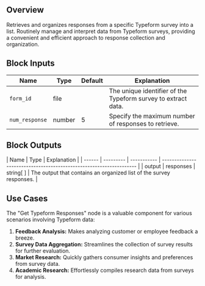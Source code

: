 ## Overview

Retrieves and organizes responses from a specific Typeform survey into a list. Routinely manage and interpret data from Typeform surveys, providing a convenient and efficient approach to response collection and organization.

## Block Inputs

| Name           | Type   | Default | Explanation                                                   |
| -------------- | ------ | ------- | ------------------------------------------------------------- |
| `form_id`      | file   |         | The unique identifier of the Typeform survey to extract data. |
| `num_response` | number | 5       | Specify the maximum number of responses to retrieve.          |

## Block Outputs

| Name   | Type      | Explanation |
| ------ | --------- | ----------- | ------------------------------------------------------------------- |
| output | responses | string[ ]   | The output that contains an organized list of the survey responses. |

## Use Cases

The "Get Typeform Responses" node is a valuable component for various scenarios involving Typeform data:

1. **Feedback Analysis:** Makes analyzing customer or employee feedback a breeze.
2. **Survey Data Aggregation:** Streamlines the collection of survey results for further evaluation.
3. **Market Research:** Quickly gathers consumer insights and preferences from survey data.
4. **Academic Research:** Effortlessly compiles research data from surveys for analysis.
